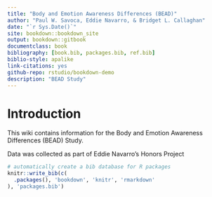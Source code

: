 ```yaml
--- 
title: "Body and Emotion Awareness Differences (BEAD)"
author: "Paul W. Savoca, Eddie Navarro, & Bridget L. Callaghan"
date: "`r Sys.Date()`"
site: bookdown::bookdown_site
output: bookdown::gitbook
documentclass: book
bibliography: [book.bib, packages.bib, ref.bib]
biblio-style: apalike
link-citations: yes
github-repo: rstudio/bookdown-demo
description: "BEAD Study"
---
```


# Introduction
This wiki contains information for the Body and Emotion Awareness Differences (BEAD) Study.

Data was collected as part of Eddie Navarro's Honors Project


```r
# automatically create a bib database for R packages
knitr::write_bib(c(
  .packages(), 'bookdown', 'knitr', 'rmarkdown'
), 'packages.bib')
```

